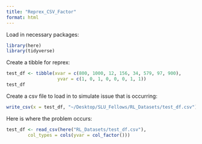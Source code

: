 ```yaml
---
title: "Reprex_CSV_Factor"
format: html
---
```


Load in necessary packages:
```r
library(here)
library(tidyverse)
```

Create a tibble for reprex:
```r
test_df <- tibble(xvar = c(800, 1000, 12, 156, 34, 579, 97, 900),
                   yvar = c(1, 0, 1, 0, 0, 0, 1, 1))
test_df
```

Create a csv file to load in to simulate issue that is occurring:
```r
write_csv(x = test_df, "~/Desktop/SLU_Fellows/RL_Datasets/test_df.csv")
```

Here is where the problem occurs:
```r
test_df <- read_csv(here("RL_Datasets/test_df.csv"), 
        col_types = cols(yvar = col_factor()))
```

